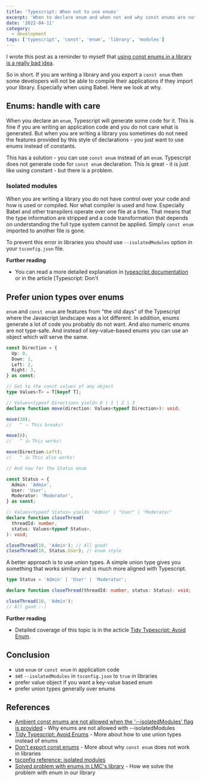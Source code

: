 ```yaml
---
title: 'Typescript: When not to use enums'
excerpt: 'When to declare enum and when not and why const enums are not so good'
date: '2022-04-11'
category:
  - development
tags: ['typescript', 'const', 'enum', 'library', 'modules']
---
```


I wrote this post as a reminder to myself that [using const enums in a library
is a really bad idea][enum-problem-in-library].

So in short. If you are writing a library and you export a `const enum` then
some developers will not be able to compile their applications if they import
your library. Especially when using Babel. Here we look at why.

## Enums: handle with care

When you declare an `enum`, Typescript will generate some code for it. This is
fine if you are writing an application code and you do not care what is
generated. But when you are writing a library you sometimes do not need the
features provided by this style of declarations - you just want to use enums
instead of constants.

This has a solution - you can use `const enum` instead of an `enum`. Typescript
does not generate code for `const enum` declaration. This is great - it is just
like using constant - but there is a problem.

### Isolated modules

When you are writing a library you do not have control over your code and how is
used or compiled. Nor what compiler is used and how. Especially Babel and other
transpilers operate over one file at a time. That means that the type
information are stripped and a code transformation that depends on understanding
the full type system cannot be applied. Simply `const enum` imported to another
file is gone.

To prevent this error in libraries you should use `--isolatedModules` option in
your `tsconfig.json` file.

**Further reading**

- You can read a more detailed explanation in [typescript
  documentation][tsconfig-isolated-modules] or in the article [Typescript: Don't

## Prefer union types over enums

`enum` and `const enum` are features from "the old days" of the Typescript where
the Javascript landscape was a lot different. In addition, enums generate a lot
of code you probably do not want. And also numeric enums are not type-safe. And
instead of key-value-based enums you can use an object which will serve the
same.

```typescript
const Direction = {
  Up: 0,
  Down: 1,
  Left: 2,
  Right: 3,
} as const;

// Get to the const values of any object
type Values<T> = T[keyof T];

// Values<typeof Direction> yields 0 | 1 | 2 | 3
declare function move(direction: Values<typeof Direction>): void;

move(30);
//   ^ 💥 This breaks!

move(0);
//   ^ 👍 This works!

move(Direction.Left);
//   ^ 👍 This also works!

// And now for the Status enum

const Status = {
  Admin: 'Admin',
  User: 'User',
  Moderator: 'Moderator',
} as const;

// Values<typeof Status> yields "Admin" | "User" | "Moderator"
declare function closeThread(
  threadId: number,
  status: Values<typeof Status>,
): void;

closeThread(10, 'Admin'); // All good!
closeThread(10, Status.User); // enum style
```

A better approach is to use union types. A simple union type gives you something
that works similary and is much more aligned with Typescript.

```typescript
type Status = 'Admin' | 'User' | 'Moderator';

declare function closeThread(threadId: number, status: Status): void;

closeThread(10, 'Admin');
// All good :-)
```

**Further reading**

- Detailed coverage of this topic is in the acticle [Tidy Typescript: Avoid
  Enum][tidy-typescript-avoid-enums].

## Conclusion

- use `enum` or `const enum` in application code
- set `--isolatedModules` in `tsconfig.json` to `true` in libraries
- prefer value object if you want a key-value based enum
- prefer union types generally over enums

## References

- [Ambient const enums are not allowed when the '--isolatedModules' flag is
  provided][const-enums-not-allowed] - Why enums are not allowed with
  --isolatedModules
- [Tidy Typescript: Avoid Enums][tidy-typescript-avoid-enums] - More about how
  to use union types instead of enums
- [Don't export const enums][dont-export-const-enums] - More about why
  `const enum` does not work in libraries
- [tsconfig reference: isolated modules][tsconfig-isolated-modules]
- [Solved problem with enums in LMC's library][enum-problem-in-library] - How we
  solve the problem with enum in our library

[tidy-typescript-avoid-enums]: https://fettblog.eu/tidy-typescript-avoid-enums/
[dont-export-const-enums]: https://ncjamieson.com/dont-export-const-enums/
[tsconfig-isolated-modules]:
  https://www.typescriptlang.org/tsconfig#isolatedModules
[const-enums-not-allowed]: https://github.com/microsoft/fluentui/issues/7110
[enum-problem-in-library]:
  https://github.com/lmc-eu/cookie-consent-manager/pull/228
